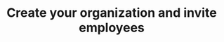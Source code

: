 ---
title: "Create your organization and invite employees"
description: "Create your organization with you as the first user, then invite coworkers to join you."
icon: "3"
---